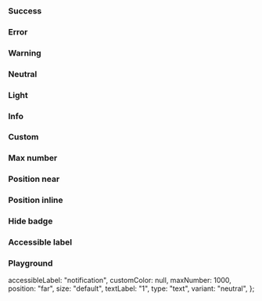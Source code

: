 
<Meta of={IcBadgeStories} />

<Description markdown={readme} />

### Success

<Canvas>
  <Story of={IcBadgeStories.Success} />
</Canvas>

### Error

<Canvas>
  <Story of={IcBadgeStories.Error} />
</Canvas>

### Warning

<Canvas>
  <Story of={IcBadgeStories.Warning} />
</Canvas>

### Neutral

<Canvas>
  <Story of={IcBadgeStories.Neutral} />
</Canvas>

### Light

<Canvas>
  <Story of={IcBadgeStories.Light} />
</Canvas>

### Info

<Canvas>
  <Story of={IcBadgeStories.Info} />
</Canvas>

### Custom

<Canvas>
  <Story of={IcBadgeStories.Custom} />
</Canvas>

### Max number

<Canvas>
  <Story of={IcBadgeStories.MaxNumber} />
</Canvas>

### Position near

<Canvas>
  <Story of={IcBadgeStories.PositionNear} />
</Canvas>

### Position inline

<Canvas>
  <Story of={IcBadgeStories.PositionInline} />
</Canvas>

### Hide badge

<Canvas>
  <Story of={IcBadgeStories.HideBadge} />
</Canvas>

### Accessible label

<Canvas>
  <Story of={IcBadgeStories.AccessibleLabel} />
</Canvas>

### Playground

  accessibleLabel: "notification",
  customColor: null,
  maxNumber: 1000,
  position: "far",
  size: "default",
  textLabel: "1",
  type: "text",
  variant: "neutral",
};

<Canvas>
  <Story of={IcBadgeStories.Playground} />
</Canvas>
